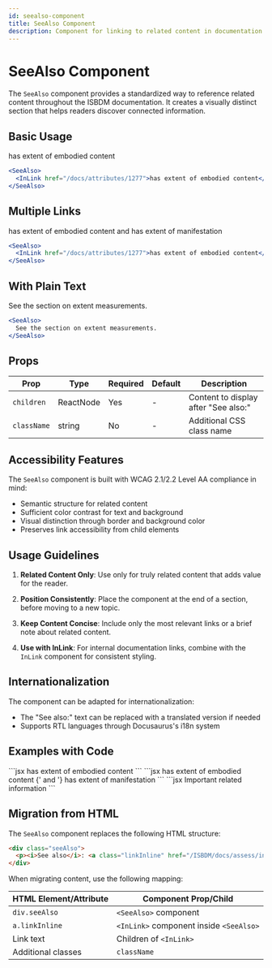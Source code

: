 ```yaml
---
id: seealso-component
title: SeeAlso Component
description: Component for linking to related content in documentation
---
```



# SeeAlso Component

The `SeeAlso` component provides a standardized way to reference related content throughout the ISBDM documentation. It creates a visually distinct section that helps readers discover connected information.

## Basic Usage

<SeeAlso>
  <InLink href="/docs/attributes/1277">has extent of embodied content</InLink>
</SeeAlso>

```jsx
<SeeAlso>
  <InLink href="/docs/attributes/1277">has extent of embodied content</InLink>
</SeeAlso>
```

## Multiple Links

<SeeAlso>
  <InLink href="/docs/attributes/1277">has extent of embodied content</InLink> and <InLink href="/docs/attributes/1023">has extent of manifestation</InLink>
</SeeAlso>

```jsx
<SeeAlso>
  <InLink href="/docs/attributes/1277">has extent of embodied content</InLink> and <InLink href="/docs/attributes/1023">has extent of manifestation</InLink>
</SeeAlso>
```

## With Plain Text

<SeeAlso>
  See the section on extent measurements.
</SeeAlso>

```jsx
<SeeAlso>
  See the section on extent measurements.
</SeeAlso>
```

## Props

| Prop | Type | Required | Default | Description |
|------|------|----------|---------|-------------|
| `children` | ReactNode | Yes | - | Content to display after "See also:" |
| `className` | string | No | - | Additional CSS class name |

## Accessibility Features

The `SeeAlso` component is built with WCAG 2.1/2.2 Level AA compliance in mind:

- Semantic structure for related content
- Sufficient color contrast for text and background
- Visual distinction through border and background color
- Preserves link accessibility from child elements

## Usage Guidelines

1. **Related Content Only**: Use only for truly related content that adds value for the reader.

2. **Position Consistently**: Place the component at the end of a section, before moving to a new topic.

3. **Keep Content Concise**: Include only the most relevant links or a brief note about related content.

4. **Use with InLink**: For internal documentation links, combine with the `InLink` component for consistent styling.

## Internationalization

The component can be adapted for internationalization:

- The "See also:" text can be replaced with a translated version if needed
- Supports RTL languages through Docusaurus's i18n system

## Examples with Code

<Tabs>
  <TabItem value="basic" label="Basic Usage">
    ```jsx
    <SeeAlso>
      <InLink href="/docs/attributes/1277">has extent of embodied content</InLink>
    </SeeAlso>
    ```
  </TabItem>
  <TabItem value="multiple" label="Multiple Links">
    ```jsx
    <SeeAlso>
      <InLink href="/docs/attributes/1277">has extent of embodied content</InLink>
      {' and '}
      <InLink href="/docs/attributes/1023">has extent of manifestation</InLink>
    </SeeAlso>
    ```
  </TabItem>
  <TabItem value="custom" label="With Custom Class">
    ```jsx
    <SeeAlso className="highlighted-reference">
      <InLink href="/docs/important-section">Important related information</InLink>
    </SeeAlso>
    ```
  </TabItem>
</Tabs>

## Migration from HTML

The `SeeAlso` component replaces the following HTML structure:

```html
<div class="seeAlso">
  <p><i>See also</i>: <a class="linkInline" href="/ISBDM/docs/assess/index#p016">Manifestation that embodies more than one expression</a></p>
</div>
```

When migrating content, use the following mapping:

| HTML Element/Attribute | Component Prop/Child |
|------------------------|----------------------|
| `div.seeAlso` | `<SeeAlso>` component |
| `a.linkInline` | `<InLink>` component inside `<SeeAlso>` |
| Link text | Children of `<InLink>` |
| Additional classes | `className` |